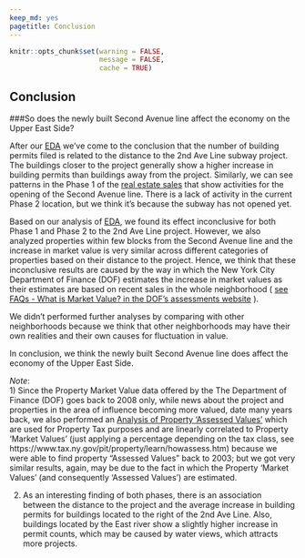 ```yaml
---
keep_md: yes
pagetitle: Conclusion
---
```

```r
knitr::opts_chunk$set(warning = FALSE,
                      message = FALSE, 
                      cache = TRUE)
```

## Conclusion

###So does the newly built Second Avenue line affect the economy on the Upper East Side? 

After our [EDA](EDA-Building_Permits.html "our EDA Journey") we've come to the conclusion that the number of building permits filed is related to the distance to the 2nd Ave Line subway project. The buildings closer to the project generally show a higher increase in building permits than buildings away from the project. Similarly, we can see patterns in the Phase 1 of the [real estate sales](EDA-Real_State_Sales.html "our EDA Journey") that show activities for the opening of the Second Avenue line. There is a lack of activity in the current Phase 2 location, but we think it's because the subway has not opened yet. 

Based on our analysis of [EDA](EDA-Property_Market_Values.html), we found its effect inconclusive for both Phase 1 and Phase 2 to the 2nd Ave Line project. However, we also analyzed properties within few blocks from the Second Avenue line and the increase in market value is very similar across different categories of properties based on their distance to the project. Hence, we think that these inconclusive results are caused by the way in which the New York City Department of Finance (DOF) estimates the increase in market values as their estimates are based on recent sales in the whole neighborhood 
( [see FAQs - What is Market Value? in the DOF's assessments website](http://www1.nyc.gov/site/finance/taxes/property-assessments.page "DOF's website - Assessment") ).

We didn't performed further analyses by comparing with other neighborhoods because we think that other neighborhoods may have their own realities and their own causes for fluctuation in value.

In conclusion, we think the newly built Second Avenue line does affect the economy of the Upper East Side.

_Note_: <br>
1) Since the Property Market Value data offered by the The Department of Finance (DOF) goes back to 2008 only, while news about the project and properties in the area of influence becoming more valued, date many years back, we also performed an [Analysis of Property 'Assessed Values'](EDA-Property_Assessed_Values.html "EDA - Property Assessed Values") which are used for Property Tax purposes and are linearly correlated to Property 'Market Values' (just applying a percentage depending on the tax class, see https://www.tax.ny.gov/pit/property/learn/howassess.htm) because we were able to find property "Assessed Values" back to 2003; but we got very similar results, again, may be due to the fact in which the Property 'Market Values' (and consequently 'Assessed Values') are estimated.

2) As an interesting finding of both phases, there is an association between the distance to the project and the average increase in building permits for buildings located to the right of the 2nd Ave Line. Also, buildings located by the East river show a slightly higher increase in permit counts, which may be caused by water views, which attracts more projects. 